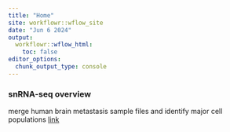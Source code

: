 ```yaml
---
title: "Home"
site: workflowr::wflow_site
date: "Jun 6 2024"
output: 
  workflowr::wflow_html:
    toc: false
editor_options: 
  chunk_output_type: console
---
```


### snRNA-seq overview
merge human brain metastasis sample files and identify major cell populations
[link](snRNA-seq_overview.html)





